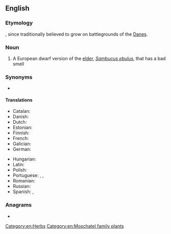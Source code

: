 ==English==

===Etymology===
{{compound|en|Dane|wort}}, since traditionally believed to grow on battlegrounds of the [[Dane]]s.

===Noun===
{{wikipedia}}
{{en-noun}}

# A European dwarf version of the [[elder]], ''[[Sambucus ebulus]]'', that has a bad smell

===Synonyms===
* {{l|en|dwarf elder}}

====Translations====
{{trans-top|''Sambucus ebulus''}}
* Catalan: {{t|ca|évol|m}}
* Danish: {{t|da|sommer-hyld|c}}
* Dutch: {{t|nl|kruidvlier}}
* Estonian: {{t|et|väike leeder}}
* Finnish: {{t|fi|ruohoselja}}
* French: {{t+|fr|sureau hièble|m}}
* Galician: {{t+|gl|engo|m}}
* German: {{t|de|Zwerg-Holunder|m}}
{{trans-mid}}
* Hungarian: {{t|hu|földi bodza}}
* Latin: {{t|la|ebulum}}
* Polish: {{t|pl|bez hebd|m}}
* Portuguese: {{t|pt|sabugueirinho|m}}, {{t+|pt|engos|m-p}}, {{t|pt|ébulo|m}}
* Romanian: {{t+|ro|boz|m}}
* Russian: {{t|ru|бузина́ травянистая|f}}
* Spanish: {{t+|es|saúco menor|m}}, {{t+|es|yezgo|m}}
{{trans-bottom}}

===Anagrams===
* {{anagrams|en|a=adenortw|downrate|tear down|tear-down|teardown}}

[[Category:en:Herbs]]
[[Category:en:Moschatel family plants]]